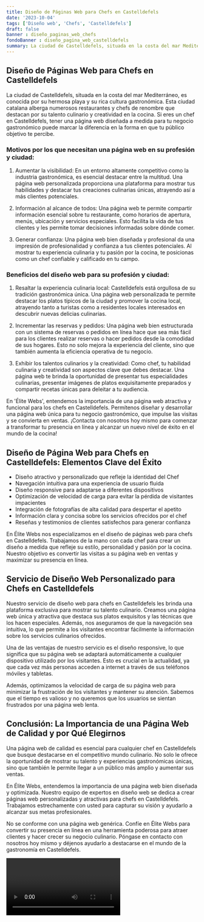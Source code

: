 ```yaml
---
title: Diseño de Páginas Web para Chefs en Castelldefels
date: '2023-10-04'
tags: ['Diseño web', 'Chefs', 'Castelldefels']
draft: false
banner : diseño_paginas_web_chefs
fondoBanner : diseño_pagina_web_castelldefels
summary: La ciudad de Castelldefels, situada en la costa del mar Mediterráneo, es conocida por su hermosa playa y su rica cultura gastronómica. Esta ciudad catalana alberga numerosos restaurantes y chefs de renombre que destacan por su talento culinario y creatividad en la cocina. Si eres un chef en Castelldefels, tener una página web diseñada a medida para tu negocio gastronómico puede marcar la diferencia en la forma en que tu público objetivo te percibe.
---
```


## Diseño de Páginas Web para Chefs en Castelldefels

La ciudad de Castelldefels, situada en la costa del mar Mediterráneo, es conocida por su hermosa playa y su rica cultura gastronómica. Esta ciudad catalana alberga numerosos restaurantes y chefs de renombre que destacan por su talento culinario y creatividad en la cocina. Si eres un chef en Castelldefels, tener una página web diseñada a medida para tu negocio gastronómico puede marcar la diferencia en la forma en que tu público objetivo te percibe.

### Motivos por los que necesitan una página web en su profesión y ciudad:

1. Aumentar la visibilidad: En un entorno altamente competitivo como la industria gastronómica, es esencial destacar entre la multitud. Una página web personalizada proporciona una plataforma para mostrar tus habilidades y destacar tus creaciones culinarias únicas, atrayendo así a más clientes potenciales.

2. Información al alcance de todos: Una página web te permite compartir información esencial sobre tu restaurante, como horarios de apertura, menús, ubicación y servicios especiales. Esto facilita la vida de tus clientes y les permite tomar decisiones informadas sobre dónde comer.

3. Generar confianza: Una página web bien diseñada y profesional da una impresión de profesionalidad y confianza a tus clientes potenciales. Al mostrar tu experiencia culinaria y tu pasión por la cocina, te posicionas como un chef confiable y calificado en tu campo.

### Beneficios del diseño web para su profesión y ciudad:

1. Resaltar la experiencia culinaria local: Castelldefels está orgullosa de su tradición gastronómica única. Una página web personalizada te permite destacar los platos típicos de la ciudad y promover la cocina local, atrayendo tanto a turistas como a residentes locales interesados en descubrir nuevas delicias culinarias.

2. Incrementar las reservas y pedidos: Una página web bien estructurada con un sistema de reservas o pedidos en línea hace que sea más fácil para los clientes realizar reservas o hacer pedidos desde la comodidad de sus hogares. Esto no solo mejora la experiencia del cliente, sino que también aumenta la eficiencia operativa de tu negocio.

3. Exhibir los talentos culinarios y la creatividad: Como chef, tu habilidad culinaria y creatividad son aspectos clave que debes destacar. Una página web te brinda la oportunidad de presentar tus especialidades culinarias, presentar imágenes de platos exquisitamente preparados y compartir recetas únicas para deleitar a tu audiencia.

En 'Élite Webs', entendemos la importancia de una página web atractiva y funcional para los chefs en Castelldefels. Permítenos diseñar y desarrollar una página web única para tu negocio gastronómico, que impulse las visitas y se convierta en ventas. ¡Contacta con nosotros hoy mismo para comenzar a transformar tu presencia en línea y alcanzar un nuevo nivel de éxito en el mundo de la cocina!

<GifSeo />

<Cta />

## Diseño de Página Web para Chefs en Castelldefels: Elementos Clave del Éxito

- Diseño atractivo y personalizado que refleje la identidad del Chef
- Navegación intuitiva para una experiencia de usuario fluida
- Diseño responsive para adaptarse a diferentes dispositivos
- Optimización de velocidad de carga para evitar la pérdida de visitantes impacientes
- Integración de fotografías de alta calidad para despertar el apetito
- Información clara y concisa sobre los servicios ofrecidos por el chef
- Reseñas y testimonios de clientes satisfechos para generar confianza

En Élite Webs nos especializamos en el diseño de páginas web para chefs en Castelldefels. Trabajamos de la mano con cada chef para crear un diseño a medida que refleje su estilo, personalidad y pasión por la cocina. Nuestro objetivo es convertir las visitas a su página web en ventas y maximizar su presencia en línea.

## Servicio de Diseño Web Personalizado para Chefs en Castelldefels

Nuestro servicio de diseño web para chefs en Castelldefels les brinda una plataforma exclusiva para mostrar su talento culinario. Creamos una página web única y atractiva que destaca sus platos exquisitos y las técnicas que los hacen especiales. Además, nos aseguramos de que la navegación sea intuitiva, lo que permite a los visitantes encontrar fácilmente la información sobre los servicios culinarios ofrecidos.

Una de las ventajas de nuestro servicio es el diseño responsive, lo que significa que su página web se adaptará automáticamente a cualquier dispositivo utilizado por los visitantes. Esto es crucial en la actualidad, ya que cada vez más personas acceden a internet a través de sus teléfonos móviles y tabletas.

Además, optimizamos la velocidad de carga de su página web para minimizar la frustración de los visitantes y mantener su atención. Sabemos que el tiempo es valioso y no queremos que los usuarios se sientan frustrados por una página web lenta.

## Conclusión: La Importancia de una Página Web de Calidad y por Qué Elegirnos

Una página web de calidad es esencial para cualquier chef en Castelldefels que busque destacarse en el competitivo mundo culinario. No solo le ofrece la oportunidad de mostrar su talento y experiencias gastronómicas únicas, sino que también le permite llegar a un público más amplio y aumentar sus ventas.

En Élite Webs, entendemos la importancia de una página web bien diseñada y optimizada. Nuestro equipo de expertos en diseño web se dedica a crear páginas web personalizadas y atractivas para chefs en Castelldefels. Trabajamos estrechamente con usted para capturar su visión y ayudarlo a alcanzar sus metas profesionales.

No se conforme con una página web genérica. Confíe en Élite Webs para convertir su presencia en línea en una herramienta poderosa para atraer clientes y hacer crecer su negocio culinario. Póngase en contacto con nosotros hoy mismo y déjenos ayudarlo a destacarse en el mundo de la gastronomía en Castelldefels.

<Video />

<CtaBot job='Chefs' city='Castelldefels'/>

<Gmaps query='Castelldefels+españa+maps' />